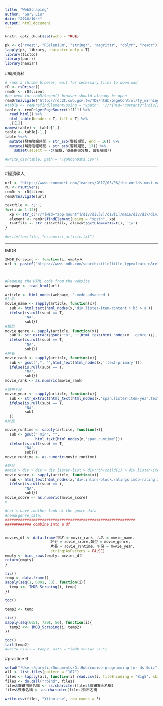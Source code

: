 ```yaml
---
title: "WebScraping"
author: "Gary Liu"
date: "2018/10/4"
output: html_document
---
```


```r
knitr::opts_chunk$set(echo = TRUE)
```

```r
pk <- c("rvest", "RSelenium", "stringr", "magrittr", "dplyr", "readr")
lapply(pk, library, character.only = T)
library(tictoc)
library(purrr)
library(naniar)
```

#颱風資料
```r
# runs a chrome browser, wait for necessary files to download
rD <- rsDriver() 
remDr <- rD$client
#no need for remDr$open() browser should already be open
remDr$navigate("http://rdc28.cwb.gov.tw/TDB/ntdb/pageControl/ty_warning?list=all")
#table <- remDr$findElement(using = "xpath", '//*[@id="content2"]/div[2]/table')
table <- remDr$getPageSource()[[1]] %>% 
  read_html() %>% 
  html_table(header = T, fill = T) %>%
  .[[1]]
names(table) <- table[1,]
table <- table[-1,]
table %<>%
  mutate(發布警報時間 = str_sub(警報期間, end = 16)) %>%
  mutate(解除警報時間 = str_sub(警報期間, 17)) %>%
    subset(select = -c(編號, 侵臺路徑分類, 警報期間)) 

#write_csv(table, path = "TyphoonData.csv")
```


---

#經濟學人
```r
url <- "https://www.economist.com/leaders/2017/05/06/the-worlds-most-valuable-resource-is-no-longer-oil-but-data"
rD <- rsDriver() 
remDr <- rD$client
remDr$navigate(url)

textfile <- c('')
for(i in 1:12){
  xp <- str_c('//*[@id="app-mount"]/div/div[2]/div[1]/main/div/div/div/article/div[1]/div[3]/p[',i, ']')
  element <- remDr$findElement(using = "xpath", xp)
  textfile <- str_c(textfile, element$getElementText(), '\n')
}

#write(textfile, "economist_article.txt")
```

---

IMDB
```r

IMDB_Scraping <- function(i, empty){
url <- paste0("https://www.imdb.com/search/title?title_type=feature&release_date=2014-01-01,2017-12-31&user_rating=7.0,&start=",i,"&ref_=adv_nxt")



#Reading the HTML code from the website
webpage <- read_html(url)

article <- html_nodes(webpage, '.mode-advanced')
#片名
movie_name <- sapply(article, function(x){
  sub <- html_text(html_nodes(x,'div.lister-item-content > h3 > a'))
  ifelse(is.null(sub) == T,
         "NA",
         sub)})
#類型
movie_genre <- sapply(article, function(x){
  sub <- str_extract(gsub("\n", "",html_text(html_nodes(x,'.genre'))), '^[a-zA-Z]+')
  ifelse(is.null(sub) == T,
         "NA",
         sub)})
#排名
movie_rank <- sapply(article, function(x){
  sub <- gsub(",", "",html_text(html_nodes(x,'.text-primary')))
  ifelse(is.null(sub) == T,
         "NA",
         sub)})
movie_rank <- as.numeric(movie_rank)

#發布年份
movie_year <- sapply(article, function(x){
  sub <- str_extract(html_text(html_nodes(x,'span.lister-item-year.text-muted.unbold')), "[0-9]+")
  ifelse(is.null(sub) == T,
         "NA",
         sub)
  })
#片長

movie_runtime <- sapply(article, function(x){
  sub <- gsub(" min", "",
              html_text(html_nodes(x,'span.runtime')))
  ifelse(is.null(sub) == T,
         "NA",
         sub)})
movie_runtime <- as.numeric(movie_runtime)

#評分
#main > div > div > div.lister-list > div:nth-child(1) > div.lister-item-content > div > div.inline-block.ratings-imdb-rating > strong
movie_score <- sapply(article, function(x){
  sub <- html_text(html_nodes(x,'div.inline-block.ratings-imdb-rating > strong'))
  ifelse(is.null(sub) == T,
         "NA",
         sub)})
movie_score <- as.numeric(movie_score)
#--------

#Let's have another look at the genre data
#head(genre_data)
############################################################
############ combine into a df


movies_df <- data.frame(排名 = movie_rank, 片名 = movie_name,
                     評分 = movie_score,類型 = movie_genre,
                     片長 = movie_runtime, 年份 = movie_year, 
                     stringsAsFactors = FALSE)
empty <- bind_rows(empty, movies_df)
return(empty)
}

tic()
temp <- data.frame()
sapply(seq(1, 6001, 50), function(i){
  temp <<- IMDB_Scraping(i, temp)
})

toc()

temp2 <- temp

tic()
sapply(seq(6051, 7201, 50), function(i){
  temp2 <<- IMDB_Scraping(i, temp2)
})

toc()
tail(temp2)
#write_csv(x = temp2, path = "imdb_movies.csv")


```

#practice 6 
```r
setwd("/Users/garyliu/Documents/GitHub/course-programming-for-ds-Quiz")
all <- list.files(pattern = "107")
files <- lapply(all, function(i) read.csv(i, fileEncoding = "Big5", skip = 1))
files <- do.call("rbind", files)
files$鄉鎮市區名稱 <- as.character(files$鄉鎮市區名稱)
files$縣市名稱 <- as.character(files$縣市名稱)

write.csv(files, "Yilan.csv", row.names = F)
```

